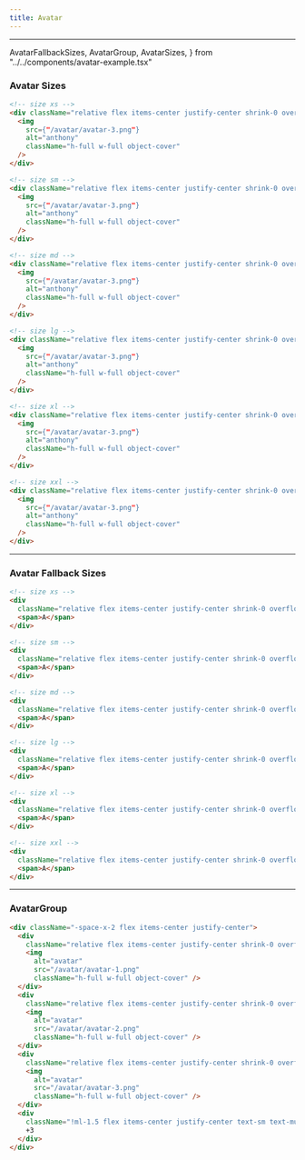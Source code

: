 ```yaml
---
title: Avatar
---
```


---

  AvatarFallbackSizes,
  AvatarGroup,
  AvatarSizes,
} from "../../components/avatar-example.tsx"

### Avatar Sizes

<AvatarSizes />

```html title="avatar.html"
<!-- size xs -->
<div className="relative flex items-center justify-center shrink-0 overflow-hidden bg-muted rounded-full h-6 w-6 text-xs">
  <img
    src={"/avatar/avatar-3.png"}
    alt="anthony"
    className="h-full w-full object-cover"
  />
</div>

<!-- size sm -->
<div className="relative flex items-center justify-center shrink-0 overflow-hidden bg-muted rounded-full h-8 w-8 text-xs">
  <img
    src={"/avatar/avatar-3.png"}
    alt="anthony"
    className="h-full w-full object-cover"
  />
</div>

<!-- size md -->
<div className="relative flex items-center justify-center shrink-0 overflow-hidden bg-muted rounded-full h-10 w-10 text-sm">
  <img
    src={"/avatar/avatar-3.png"}
    alt="anthony"
    className="h-full w-full object-cover"
  />
</div>

<!-- size lg -->
<div className="relative flex items-center justify-center shrink-0 overflow-hidden bg-muted rounded-full h-12 w-12 text-sm">
  <img
    src={"/avatar/avatar-3.png"}
    alt="anthony"
    className="h-full w-full object-cover"
  />
</div>

<!-- size xl -->
<div className="relative flex items-center justify-center shrink-0 overflow-hidden bg-muted rounded-full h-14 w-14 text-sm">
  <img
    src={"/avatar/avatar-3.png"}
    alt="anthony"
    className="h-full w-full object-cover"
  />
</div>

<!-- size xxl -->
<div className="relative flex items-center justify-center shrink-0 overflow-hidden bg-muted rounded-full h-16 w-16 text-sm">
  <img
    src={"/avatar/avatar-3.png"}
    alt="anthony"
    className="h-full w-full object-cover"
  />
</div>
```

---

### Avatar Fallback Sizes

<AvatarFallbackSizes />

```html
<!-- size xs -->
<div
  className="relative flex items-center justify-center shrink-0 overflow-hidden bg-muted rounded-full h-6 w-6 text-xs">
  <span>A</span>
</div>

<!-- size sm -->
<div
  className="relative flex items-center justify-center shrink-0 overflow-hidden bg-muted rounded-full h-8 w-8 text-xs">
  <span>A</span>
</div>

<!-- size md -->
<div
  className="relative flex items-center justify-center shrink-0 overflow-hidden bg-muted rounded-full h-10 w-10 text-sm">
  <span>A</span>
</div>

<!-- size lg -->
<div
  className="relative flex items-center justify-center shrink-0 overflow-hidden bg-muted rounded-full h-12 w-12 text-sm">
  <span>A</span>
</div>

<!-- size xl -->
<div
  className="relative flex items-center justify-center shrink-0 overflow-hidden bg-muted rounded-full h-14 w-14 text-sm">
  <span>A</span>
</div>

<!-- size xxl -->
<div
  className="relative flex items-center justify-center shrink-0 overflow-hidden bg-muted rounded-full h-16 w-16 text-sm">
  <span>A</span>
</div>
```

---

### AvatarGroup

<AvatarGroup />

```html title="avatar-group.html"
<div className="-space-x-2 flex items-center justify-center">
  <div
    className="relative flex items-center justify-center shrink-0 overflow-hidden ring-muted-foreground bg-muted rounded-full ring-1 h-8 w-8 text-xs">
    <img
      alt="avatar"
      src="/avatar/avatar-1.png"
      className="h-full w-full object-cover" />
  </div>
  <div
    className="relative flex items-center justify-center shrink-0 overflow-hidden ring-muted-foreground bg-muted rounded-full ring-1 h-8 w-8 text-xs">
    <img
      alt="avatar"
      src="/avatar/avatar-2.png"
      className="h-full w-full object-cover" />
  </div>
  <div
    className="relative flex items-center justify-center shrink-0 overflow-hidden ring-muted-foreground bg-muted rounded-full ring-1 h-8 w-8 text-xs">
    <img
      alt="avatar"
      src="/avatar/avatar-3.png"
      className="h-full w-full object-cover" />
  </div>
  <div
    className="!ml-1.5 flex items-center justify-center text-sm text-muted-foreground">
    +3
  </div>
</div>
```
